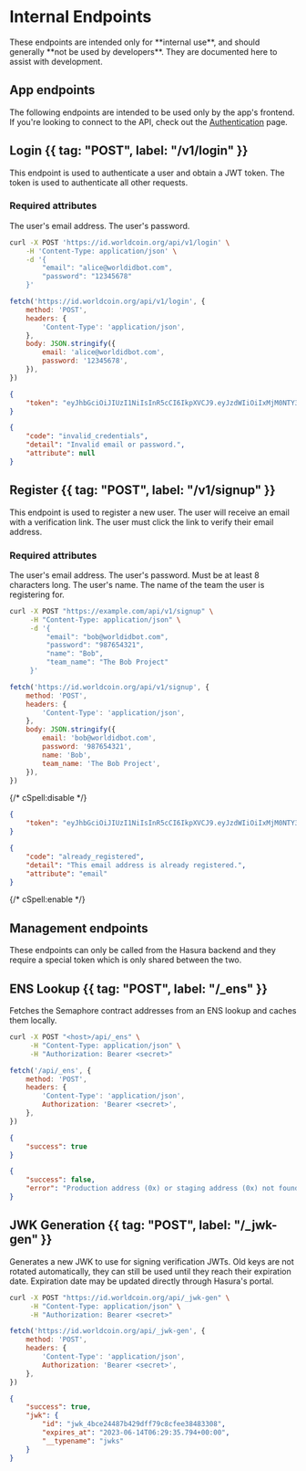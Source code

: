 # Internal Endpoints

<Note title="caution" type="warning">
	These endpoints are intended only for **internal use**, and should generally **not be used by developers**. They are
	documented here to assist with development.
</Note>

## App endpoints

The following endpoints are intended to be used only by the app's frontend. If you're looking to connect to the API, check out the [Authentication](/api/authentication) page.

## Login {{ tag: "POST", label: "/v1/login" }}

<Row><Col>

This endpoint is used to authenticate a user and obtain a JWT token. The token is used to authenticate all other requests.

### Required attributes

<Properties>
	<Property name="email" type="string">
		The user's email address.
	</Property>
	<Property name="password" type="string">
		The user's password.
	</Property>
</Properties>

</Col><Col sticky>

<CodeGroup>

```bash {{ title: "cURL" }}
curl -X POST 'https://id.worldcoin.org/api/v1/login' \
    -H 'Content-Type: application/json' \
    -d '{
        "email": "alice@worldidbot.com",
        "password": "12345678"
    }'
```

```js
fetch('https://id.worldcoin.org/api/v1/login', {
	method: 'POST',
	headers: {
		'Content-Type': 'application/json',
	},
	body: JSON.stringify({
		email: 'alice@worldidbot.com',
		password: '12345678',
	}),
})
```

</CodeGroup>

<CodeGroup>

```json {{ title: "200 OK" }}
{
	"token": "eyJhbGciOiJIUzI1NiIsInR5cCI6IkpXVCJ9.eyJzdWIiOiIxMjM0NTY3ODkwIiwibmFtZSI6IkFsaWNlIiwiaWF0IjoxNTE2MjM5MDIyfQ.HThTAuYC6RyvZgF5h2cJCVEUQZ9g8Y18Tf-IU2gaYBc"
}
```

```json {{ title: "400 Bad Request" }}
{
	"code": "invalid_credentials",
	"detail": "Invalid email or password.",
	"attribute": null
}
```

</CodeGroup>

</Col></Row>

## Register {{ tag: "POST", label: "/v1/signup" }}

<Row><Col>

This endpoint is used to register a new user. The user will receive an email with a verification link. The user must click the link to verify their email address.

### Required attributes

<Properties>
	<Property name="email" type="string">
		The user's email address.
	</Property>
	<Property name="password" type="string">
		The user's password. Must be at least 8 characters long.
	</Property>
	<Property name="name" type="string">
		The user's name.
	</Property>
	<Property name="team_name" type="string">
		The name of the team the user is registering for.
	</Property>
</Properties>

</Col><Col sticky>

<CodeGroup title="Request" tag="POST" label="/api/v1/signup">

```bash {{ title: "cURL" }}
curl -X POST "https://example.com/api/v1/signup" \
     -H "Content-Type: application/json" \
     -d '{
         "email": "bob@worldidbot.com",
         "password": "987654321",
         "name": "Bob",
         "team_name": "The Bob Project"
     }'
```

```js
fetch('https://id.worldcoin.org/api/v1/signup', {
	method: 'POST',
	headers: {
		'Content-Type': 'application/json',
	},
	body: JSON.stringify({
		email: 'bob@worldidbot.com',
		password: '987654321',
		name: 'Bob',
		team_name: 'The Bob Project',
	}),
})
```

</CodeGroup>

{/* cSpell:disable */}

<CodeGroup title="Response">

```json {{ title: "201 Created" }}
{
	"token": "eyJhbGciOiJIUzI1NiIsInR5cCI6IkpXVCJ9.eyJzdWIiOiIxMjM0NTY3ODkwIiwibmFtZSI6IkFsaWNlIiwiaWF0IjoxNTE2MjM5MDIyfQ.HThTAuYC6RyvZgF5h2cJCVEUQZ9g8Y18Tf-IU2gaYBc"
}
```

```json {{ title: "400 Bad Request" }}
{
	"code": "already_registered",
	"detail": "This email address is already registered.",
	"attribute": "email"
}
```

</CodeGroup>

{/* cSpell:enable */}

</Col></Row>

## Management endpoints

<Note>
	These endpoints can only be called from the Hasura backend and they require a special token which is only shared
	between the two.
</Note>

## ENS Lookup {{ tag: "POST", label: "/_ens" }}

<Row><Col>

Fetches the Semaphore contract addresses from an ENS lookup and caches them locally.

</Col><Col sticky>

<CodeGroup title="Request" tag="POST" label="/api/_ens">

```bash {{ title: "cURL" }}
curl -X POST "<host>/api/_ens" \
     -H "Content-Type: application/json" \
     -H "Authorization: Bearer <secret>"

```

```js
fetch('/api/_ens', {
	method: 'POST',
	headers: {
		'Content-Type': 'application/json',
		Authorization: 'Bearer <secret>',
	},
})
```

</CodeGroup>

<CodeGroup title="Response">

```json {{ title: "200 OK" }}
{
	"success": true
}
```

```json {{ title: "500 Server Error" }}
{
	"success": false,
	"error": "Production address (0x) or staging address (0x) not found."
}
```

</CodeGroup>

</Col></Row>

## JWK Generation {{ tag: "POST", label: "/_jwk-gen" }}

<Row><Col>

Generates a new JWK to use for signing verification JWTs. Old keys are not rotated automatically, they can still be used until they reach their expiration date. Expiration date may be updated directly through Hasura's portal.

</Col><Col sticky>

<CodeGroup title="Request" tag="POST" label="/api/_jwk-gen">

```bash {{ title: "cURL" }}
curl -X POST "https://id.worldcoin.org/api/_jwk-gen" \
     -H "Content-Type: application/json" \
     -H "Authorization: Bearer <secret>"
```

```js
fetch('https://id.worldcoin.org/api/_jwk-gen', {
	method: 'POST',
	headers: {
		'Content-Type': 'application/json',
		Authorization: 'Bearer <secret>',
	},
})
```

</CodeGroup>

```json { "title": "Response" }
{
	"success": true,
	"jwk": {
		"id": "jwk_4bce24487b429dff79c8cfee38483308",
		"expires_at": "2023-06-14T06:29:35.794+00:00",
		"__typename": "jwks"
	}
}
```

</Col></Row>
